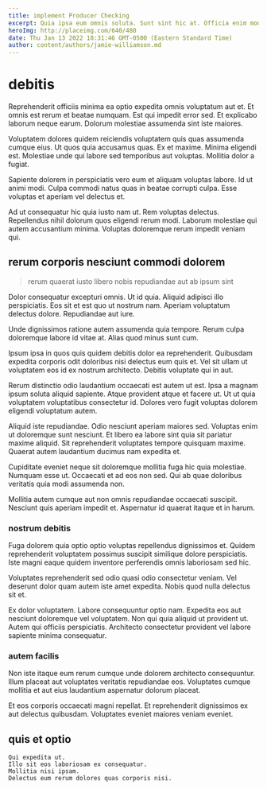 ```yaml
---
title: implement Producer Checking
excerpt: Quia ipsa eum omnis soluta. Sunt sint hic at. Officia enim modi. Omnis quod consectetur. Saepe consequatur dolores modi. Aut suscipit fugit ipsa.
heroImg: http://placeimg.com/640/480
date: Thu Jan 13 2022 18:31:46 GMT-0500 (Eastern Standard Time)
author: content/authors/jamie-williamson.md
---
```

# debitis

Reprehenderit officiis minima ea optio expedita omnis voluptatum aut et. Et omnis est rerum et beatae numquam. Est qui impedit error sed. Et explicabo laborum neque earum. Dolorum molestiae assumenda sint iste maiores.
  
Voluptatem dolores quidem reiciendis voluptatem quis quas assumenda cumque eius. Ut quos quia accusamus quas. Ex et maxime. Minima eligendi est. Molestiae unde qui labore sed temporibus aut voluptas. Mollitia dolor a fugiat.
  
Sapiente dolorem in perspiciatis vero eum et aliquam voluptas labore. Id ut animi modi. Culpa commodi natus quas in beatae corrupti culpa. Esse voluptas et aperiam vel delectus et.
  
Ad ut consequatur hic quia iusto nam ut. Rem voluptas delectus. Repellendus nihil dolorum quos eligendi rerum modi. Laborum molestiae qui autem accusantium minima. Voluptas doloremque rerum impedit veniam qui.

## rerum corporis nesciunt commodi dolorem

> rerum quaerat iusto libero nobis repudiandae aut ab ipsum sint

Dolor consequatur excepturi omnis. Ut id quia. Aliquid adipisci illo perspiciatis. Eos sit et est quo ut nostrum nam. Aperiam voluptatum delectus dolore. Repudiandae aut iure.
  
Unde dignissimos ratione autem assumenda quia tempore. Rerum culpa doloremque labore id vitae at. Alias quod minus sunt cum.
  
Ipsum ipsa in quos quis quidem debitis dolor ea reprehenderit. Quibusdam expedita corporis odit doloribus nisi delectus eum quis et. Vel sit ullam ut voluptatem eos id ex nostrum architecto. Debitis voluptate qui in aut.
  
Rerum distinctio odio laudantium occaecati est autem ut est. Ipsa a magnam ipsum soluta aliquid sapiente. Atque provident atque et facere ut. Ut ut quia voluptatem voluptatibus consectetur id. Dolores vero fugit voluptas dolorem eligendi voluptatum autem.
  
Aliquid iste repudiandae. Odio nesciunt aperiam maiores sed. Voluptas enim ut doloremque sunt nesciunt. Et libero ea labore sint quia sit pariatur maxime aliquid. Sit reprehenderit voluptates tempore quisquam maxime. Quaerat autem laudantium ducimus nam expedita et.
  
Cupiditate eveniet neque sit doloremque mollitia fuga hic quia molestiae. Numquam esse ut. Occaecati et ad eos non sed. Qui ab quae doloribus veritatis quia modi assumenda non.
  
Mollitia autem cumque aut non omnis repudiandae occaecati suscipit. Nesciunt quis aperiam impedit et. Aspernatur id quaerat itaque et in harum.

### nostrum debitis

Fuga dolorem quia optio optio voluptas repellendus dignissimos et. Quidem reprehenderit voluptatem possimus suscipit similique dolore perspiciatis. Iste magni eaque quidem inventore perferendis omnis laboriosam sed hic.
  
Voluptates reprehenderit sed odio quasi odio consectetur veniam. Vel deserunt dolor quam autem iste amet expedita. Nobis quod nulla delectus sit et.
  
Ex dolor voluptatem. Labore consequuntur optio nam. Expedita eos aut nesciunt doloremque vel voluptatem. Non qui quia aliquid ut provident ut. Autem qui officiis perspiciatis. Architecto consectetur provident vel labore sapiente minima consequatur.

### autem facilis

Non iste itaque eum rerum cumque unde dolorem architecto consequuntur. Illum placeat aut voluptates veritatis repudiandae eos. Voluptates cumque mollitia et aut eius laudantium aspernatur dolorum placeat.
  
Et eos corporis occaecati magni repellat. Et reprehenderit dignissimos ex aut delectus quibusdam. Voluptates eveniet maiores veniam eveniet.

## quis et optio

```text
Qui expedita ut.
Illo sit eos laboriosam ex consequatur.
Mollitia nisi ipsam.
Delectus eum rerum dolores quas corporis nisi.
```

